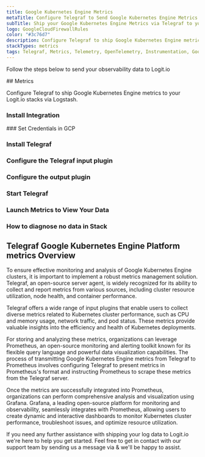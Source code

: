 ```yaml
---
title: Google Kubernetes Engine Metrics
metaTitle: Configure Telegraf to Send Google Kubernetes Engine Metrics
subTitle: Ship your Google Kubernetes Engine Metrics via Telegraf to your Logit.io Stack
logo: GoogleCloudFirewallRules
color: "#3c76d7"
description: Configure Telegraf to ship Google Kubernetes Engine metrics to your Logit.io stacks. Get started using our Telegraf Google Kubernetes Engine metrics example.
stackTypes: metrics
tags: Telegraf, Metrics, Telemetry, OpenTelemetry, Instrumentation, Google Kubernetes Engine, Container Orchestration
---
```


Follow the steps below to send your observability data to Logit.io

<Steps>
  ## Metrics

  Configure Telegraf to ship Google Kubernetes Engine metrics to your Logit.io stacks via Logstash.
  
  ### Install Integration
  <InstallIntegration/>
  ### Set Credentials in GCP

  <SetGCPCredentials intro="Google Kubernetes Engine (GKE) is a managed container orchestration service offered by Google Cloud. It allows organizations to deploy, manage, and scale containerized applications using Kubernetes. GKE provides a reliable and scalable infrastructure for running containerized workloads, simplifying the management of Kubernetes clusters."/>
  
  ### Install Telegraf

  <InstallTelegraf />

  ### Configure the Telegraf input plugin

  <TelegrafStackDriverInput metric_type="kubernetes.io"/>

  ### Configure the output plugin

  <TelegrafOutputPlugin />

  ### Start Telegraf

  <StartTelegraf />

  ### Launch Metrics to View Your Data

  <LaunchVisualizer type="metrics" />

  ### How to diagnose no data in Stack

  <DiagnoseNoData />
</Steps>

## Telegraf Google Kubernetes Engine Platform metrics Overview

To ensure effective monitoring and analysis of Google Kubernetes Engine clusters, it is important to 
implement a robust metrics management solution. Telegraf, an open-source server agent, is widely 
recognized for its ability to collect and report metrics from various sources, including cluster 
resource utilization, node health, and container performance.

Telegraf offers a wide range of input plugins that enable users to collect diverse metrics related to 
Kubernetes cluster performance, such as CPU and memory usage, network traffic, and pod status. 
These metrics provide valuable insights into the efficiency and health of Kubernetes deployments.

For storing and analyzing these metrics, organizations can leverage Prometheus, an open-source monitoring 
and alerting toolkit known for its flexible query language and powerful data visualization capabilities. 
The process of transmitting Google Kubernetes Engine metrics from Telegraf to Prometheus involves 
configuring Telegraf to present metrics in Prometheus's format and instructing Prometheus to scrape 
these metrics from the Telegraf server.

Once the metrics are successfully integrated into Prometheus, organizations can perform comprehensive 
analysis and visualization using Grafana. Grafana, a leading open-source platform for monitoring and 
observability, seamlessly integrates with Prometheus, allowing users to create dynamic and interactive 
dashboards to monitor Kubernetes cluster performance, troubleshoot issues, and optimize resource utilization.

If you need any further assistance with shipping your log data to Logit.io we're here to help you get started. 
Feel free to get in contact with our support team by sending us a message via <IntercomButton text="live chat" /> & we'll be happy to assist.